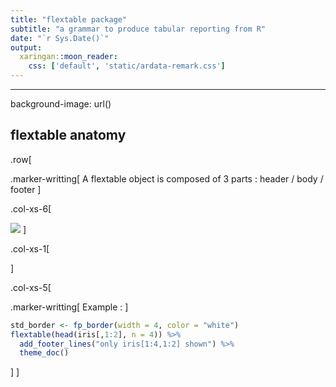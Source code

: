 ```yaml
---
title: "flextable package"
subtitle: "a grammar to produce tabular reporting from R"
date: "`r Sys.Date()`"
output:
  xaringan::moon_reader:
    css: ['default', 'static/ardata-remark.css']
---
```


---
background-image: url()

## flextable anatomy



.row[

.marker-writting[
A flextable object is composed of 3 parts : header / body / footer 
]

.col-xs-6[

![](./static/img/flextable_layout.svg)
]

.col-xs-1[

]

.col-xs-5[

.marker-writting[
Example : 
]


```r
std_border <- fp_border(width = 4, color = "white")
flextable(head(iris[,1:2], n = 4)) %>%
  add_footer_lines("only iris[1:4,1:2] shown") %>% 
  theme_doc()

```
]
]
